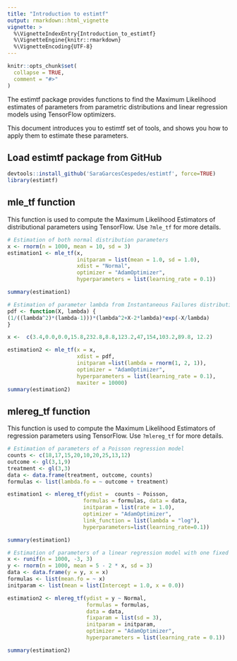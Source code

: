 ```yaml
---
title: "Introduction to estimtf"
output: rmarkdown::html_vignette
vignette: >
  %\VignetteIndexEntry{Introduction_to_estimtf}
  %\VignetteEngine{knitr::rmarkdown}
  %\VignetteEncoding{UTF-8}
---
```


```r
knitr::opts_chunk$set(
  collapse = TRUE,
  comment = "#>"
)
```


The estimtf package provides functions to find the Maximum Likelihood estimates of parameters from parametric distributions and linear regression models using TensorFlow optimizers.

This document introduces you to estimtf set of tools, and shows you how to apply them to estimate these parameters.

## Load estimtf package from GitHub
```r
devtools::install_github('SaraGarcesCespedes/estimtf', force=TRUE)
library(estimtf)
```

## mle_tf function

This function is used to compute the Maximum Likelihood Estimators of distributional parameters using TensorFlow. Use `?mle_tf` for more details.

```r
# Estimation of both normal distribution parameters
x <- rnorm(n = 1000, mean = 10, sd = 3)
estimation1 <- mle_tf(x, 
                      initparam = list(mean = 1.0, sd = 1.0),
                      xdist = "Normal", 
                      optimizer = "AdamOptimizer", 
                      hyperparameters = list(learning_rate = 0.1))

summary(estimation1)

# Estimation of parameter lambda from Instantaneous Failures distribution
pdf <- function(X, lambda) { 
(1/((lambda^2)*(lambda-1)))*(lambda^2+X-2*lambda)*exp(-X/lambda)
}

x <-  c(3.4,0.0,0.0,15.8,232.8,8.8,123.2,47,154,103.2,89.8, 12.2)

estimation2 <- mle_tf(x = x, 
                      xdist = pdf, 
                      initparam =list(lambda = rnorm(1, 2, 1)),
                      optimizer = "AdamOptimizer",
                      hyperparameters = list(learning_rate = 0.1), 
                      maxiter = 10000)
summary(estimation2)

```



## mlereg_tf function

This function is used to compute the Maximum Likelihood Estimators of regression parameters using TensorFlow. Use `?mlereg_tf` for more details.

```r
# Estimation of parameters of a Poisson regression model
counts <- c(18,17,15,20,10,20,25,13,12)
outcome <- gl(3,1,9)
treatment <- gl(3,3)
data <- data.frame(treatment, outcome, counts)
formulas <- list(lambda.fo = ~ outcome + treatment)

estimation1 <- mlereg_tf(ydist =  counts ~ Poisson, 
                        formulas = formulas, data = data,
                        initparam = list(rate = 1.0), 
                        optimizer = "AdamOptimizer",
                        link_function = list(lambda = "log"),
                        hyperparameters=list(learning_rate=0.1))

summary(estimation1)

# Estimation of parameters of a linear regression model with one fixed parameter
x <- runif(n = 1000, -3, 3)
y <- rnorm(n = 1000, mean = 5 - 2 * x, sd = 3)
data <- data.frame(y = y, x = x)
formulas <- list(mean.fo = ~ x)
initparam <- list(mean = list(Intercept = 1.0, x = 0.0))

estimation2 <- mlereg_tf(ydist = y ~ Normal, 
                         formulas = formulas,
                         data = data,
                         fixparam = list(sd = 3), 
                         initparam = initparam,
                         optimizer = "AdamOptimizer",
                         hyperparameters = list(learning_rate = 0.1))

summary(estimation2)
```




